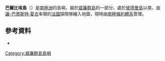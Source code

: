 {{Coord|65|11|S|64|10|W|source:GNIS|display=title}}

'''巴爾比埃島'''（{{lang-en|Barbière Island}}）是[[南極洲|南極洲]]的島嶼，屬於[[威廉群島|威廉群島]]的一部分，處於[[彼德曼島|彼德曼島]]以南，由[[讓-巴蒂斯特·夏古|讓-巴蒂斯特·夏古]]率領的[[法國|法國]]探險隊繪入地圖，現時由[[南極條約體系|南極條約體系]]管理。

==參考資料==
* {{usgs-gazetteer|id=945}}

{{DEFAULTSORT:Barbière Island}}
[[Category:威廉群島島嶼|Category:威廉群島島嶼]]


{{WilhelmArchipelago-geo-stub}}